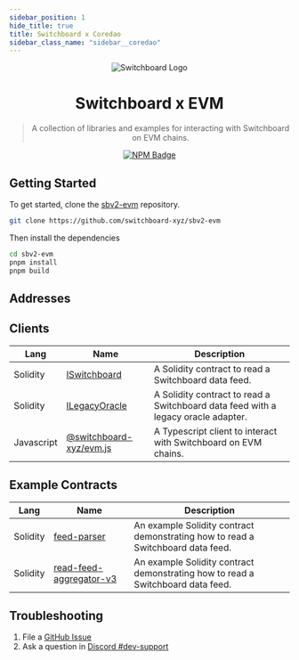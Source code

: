 ```yaml
---
sidebar_position: 1
hide_title: true
title: Switchboard x Coredao
sidebar_class_name: "sidebar__coredao"
---
```



<div align="center">

![Switchboard Logo](https://github.com/switchboard-xyz/sbv2-core/raw/main/website/static/img/icons/switchboard/avatar.png)

# Switchboard x EVM

> A collection of libraries and examples for interacting with Switchboard on EVM
> chains.

[![NPM Badge](https://img.shields.io/github/package-json/v/switchboard-xyz/sbv2-evm?color=red&filename=javascript%2Fevm.js%2Fpackage.json&label=%40switchboard-xyz%2Fevm.js&logo=npm)](https://www.npmjs.com/package/@switchboard-xyz/evm.js)

</div>

## Getting Started

To get started, clone the
[sbv2-evm](https://github.com/switchboard-xyz/sbv2-evm) repository.

```bash
git clone https://github.com/switchboard-xyz/sbv2-evm
```

Then install the dependencies

```bash
cd sbv2-evm
pnpm install
pnpm build
```

## Addresses

<Networks chain="coredao" />

## Clients

| **Lang**   | **Name**                                            | **Description**                                                                   |
| ---------- | --------------------------------------------------- | --------------------------------------------------------------------------------- |
| Solidity   | [ISwitchboard](coredao/sdk/solidity/ISwitchboard)   | A Solidity contract to read a Switchboard data feed.                              |
| Solidity   | [ILegacyOracle](coredao/sdk/solidity/ILegacyOracle) | A Solidity contract to read a Switchboard data feed with a legacy oracle adapter. |
| Javascript | [@switchboard-xyz/evm.js](coredao/sdk/javascript/)  | A Typescript client to interact with Switchboard on EVM chains.                   |

## Example Contracts

| **Lang** | **Name**                                                                | **Description**                                                                 |
| -------- | ----------------------------------------------------------------------- | ------------------------------------------------------------------------------- |
| Solidity | [feed-parser](coredao/sdk/solidity/feed-parser)                         | An example Solidity contract demonstrating how to read a Switchboard data feed. |
| Solidity | [read-feed-aggregator-v3](coredao/sdk/solidity/read-feed-aggregator-v3) | An example Solidity contract demonstrating how to read a Switchboard data feed. |

## Troubleshooting

1. File a [GitHub Issue](https://github.com/switchboard-xyz/sbv2-evm/issues/new)
2. Ask a question in
   [Discord #dev-support](https://discord.com/channels/841525135311634443/984343400377647144)
